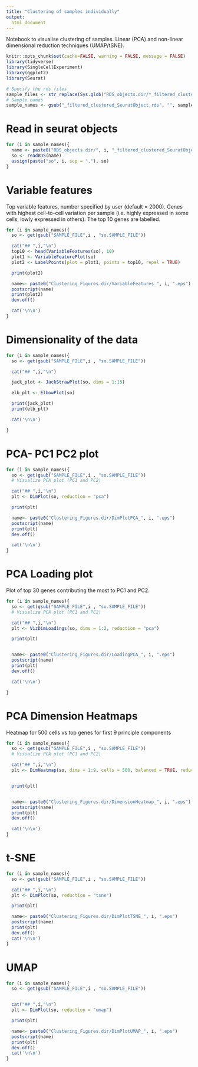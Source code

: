 ```yaml
---
title: "Clustering of samples individually"
output:
  html_document
---
```


Notebook to visualise clustering of samples. Linear (PCA) and non-linear dimensional reduction techniques (UMAP/tSNE).

```r
knitr::opts_chunk$set(cache=FALSE, warning = FALSE, message = FALSE)
library(tidyverse)
library(SingleCellExperiment)
library(ggplot2)
library(Seurat)

# Specify the rds files
sample_files <- str_replace(Sys.glob("RDS_objects.dir/*_filtered_clustered_SeuratObject.rds"), "RDS_objects.dir/", "")
# Sample names
sample_names <- gsub("_filtered_clustered_SeuratObject.rds", "", sample_files)
```

# Read in seurat objects

```r
for (i in sample_names){
  name <- paste0("RDS_objects.dir/", i, "_filtered_clustered_SeuratObject.rds")
  so <- readRDS(name)
  assign(paste("so", i, sep = "."), so)
}
```

# Variable features
Top variable features, number specified by user (default = 2000). Genes with highest cell-to-cell variation per sample (i.e. highly expressed in some cells, lowly expressed in others). The top 10 genes are labelled.

```r

for (i in sample_names){
  so <- get(gsub("SAMPLE_FILE",i , "so.SAMPLE_FILE"))

  cat("## ",i,"\n")
  top10 <- head(VariableFeatures(so), 10)
  plot1 <- VariableFeaturePlot(so)
  plot2 <- LabelPoints(plot = plot1, points = top10, repel = TRUE)

  print(plot2)

  name<- paste0("Clustering_Figures.dir/VariableFeatures_", i, ".eps")
  postscript(name)
  print(plot2)
  dev.off()

  cat('\n\n')
}
```

# Dimensionality of the data

```r

for (i in sample_names){
  so <- get(gsub("SAMPLE_FILE",i , "so.SAMPLE_FILE"))

  cat("## ",i,"\n")

  jack_plot <- JackStrawPlot(so, dims = 1:15)

  elb_plt <- ElbowPlot(so)

  print(jack_plot)
  print(elb_plt)

  cat('\n\n')

}
```


# PCA- PC1 PC2 plot

```r

for (i in sample_names){
  so <- get(gsub("SAMPLE_FILE",i , "so.SAMPLE_FILE"))
  # Visualize PCA plot (PC1 and PC2)

  cat("## ",i,"\n")
  plt <- DimPlot(so, reduction = "pca")

  print(plt)

  name<- paste0("Clustering_Figures.dir/DimPlotPCA_", i, ".eps")
  postscript(name)
  print(plt)
  dev.off()

  cat('\n\n')
} 
```

# PCA Loading plot
Plot of top 30 genes contributing the most to PC1 and PC2.

```r

for (i in sample_names){
  so <- get(gsub("SAMPLE_FILE",i , "so.SAMPLE_FILE"))
  # Visualize PCA plot (PC1 and PC2)

  cat("## ",i,"\n")
  plt <- VizDimLoadings(so, dims = 1:2, reduction = "pca")

  print(plt)


  name<- paste0("Clustering_Figures.dir/LoadingPCA_", i, ".eps")
  postscript(name)
  print(plt)
  dev.off()

  cat('\n\n')

}
```

# PCA Dimension Heatmaps
Heatmap for 500 cells vs top genes for first 9 principle components

```r

for (i in sample_names){
  so <- get(gsub("SAMPLE_FILE",i , "so.SAMPLE_FILE"))
  # Visualize PCA plot (PC1 and PC2)

  cat("## ",i,"\n")
  plt <- DimHeatmap(so, dims = 1:9, cells = 500, balanced = TRUE, reduction = "pca")


  print(plt)


  name<- paste0("Clustering_Figures.dir/DimensionHeatmap_", i, ".eps")
  postscript(name)
  print(plt)
  dev.off()

  cat('\n\n')
}
```


# t-SNE

```r

for (i in sample_names){
  so <- get(gsub("SAMPLE_FILE",i , "so.SAMPLE_FILE"))

  cat("## ",i,"\n")
  plt <- DimPlot(so, reduction = "tsne")

  print(plt)

  name<- paste0("Clustering_Figures.dir/DimPlotTSNE_", i, ".eps")
  postscript(name)
  print(plt)
  dev.off()
  cat('\n\n')
}
```


# UMAP

```r

for (i in sample_names){
  so <- get(gsub("SAMPLE_FILE",i , "so.SAMPLE_FILE"))


  cat("## ",i,"\n")
  plt <- DimPlot(so, reduction = "umap")

  print(plt)

  name<- paste0("Clustering_Figures.dir/DimPlotUMAP_", i, ".eps")
  postscript(name)
  print(plt)
  dev.off()
  cat('\n\n')
}
```
